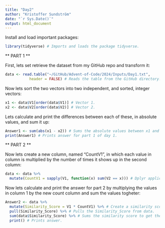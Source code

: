 ---
title: "Day2"
author: "Kristoffer Sundström"
date: "`r Sys.Date()`"
output: html_document
---

Install and load important packages:
```{r}
library(tidyverse) # Imports and loads the package tidyverse.
```


** PART 1 **

First, lets set retrieve the dataset from my GitHub repo and transform it:
```{r}
data <- read.table("~/GitHub/Advent-of-Code/2024/Inputs/Day1.txt",
           header = FALSE) # Reads the table from the GitHub directory.
```


Now lets sort the two vectors into two independent, and sorted, integer 
vectors:
```{r}
x1 <- data$V1[order(data$V1)] # Vector 1.
x2 <- data$V2[order(data$V2)] # Vector 2.
```

Lets calculate and print the differences between each of these, in absolute 
values, and sum it up: 
```{r}
Answer1 <- sum(abs(x1 - x2)) # Sums the absolute values between x1 and x2.
print(Answer1) # Prints answer for part 1 of day 1.
```

** PART 2 **

Now lets create a new column, named "CountV1", in which each value in column  is 
multiplied by the number of times it shows up in the second column:
```{r}
data <- data %>%
  mutate(CountV1 = sapply(V1, function(x) sum(V2 == x))) # Dplyr application in which the times each value in V1 appears in V2 are counted and reported in a new column named CountV1.
```

Now lets calculate and print the answer for part 2 by multiplying the values in 
column 1 by the new count column and sum the values togheter:
```{r}
Answer2 <- data %>%
  mutate(Similarity_Score = V1 * CountV1) %>% # Create a similarity score according to the assignment by multiplying the value in V1 with CountV1.
  pull(Similarity_Score) %>% # Pulls the Similarity_Score from data.  
  sum(data$Similarity_Score) %>% # Sums the similarity score to get the answer for part 2 of day 1.
  print() # Prints answer.

```
